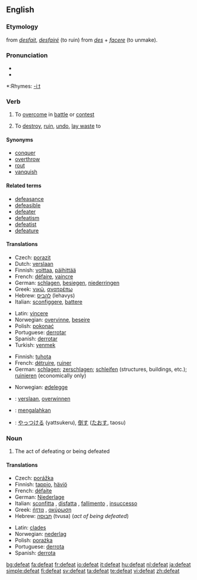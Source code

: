 ==English==

===Etymology===
from {{OF.}} ''[[desfait]]'', ''[[desfairé]]'' (to ruin) from {{L.}} ''[[des]]'' + ''[[facere]]'' (to unmake).

===Pronunciation===
*{{IPA|/dɪ'fiːt/}}
*{{audio|en-us-defeat.ogg|Audio (US)}}

*:Rhymes: [[Rhymes:English:-iːt|-iːt]]

===Verb===
{{en-verb}}

# {{transitive}} To [[overcome]] in [[battle]] or [[contest]]
# {{transitive}} To [[destroy]], [[ruin]], [[undo]], [[lay waste]] to

====Synonyms====
*[[conquer]]
*[[overthrow]]
*[[rout]]
*[[vanquish]]

====Related terms====
*[[defeasance]]
*[[defeasible]]
*[[defeater]]
*[[defeatism]]
*[[defeatist]]
*[[defeature]]

====Translations====
{{trans-top|to overcome in battle or contest}}
* Czech: [[porazit]]
* Dutch: [[verslaan]]
* Finnish: [[voittaa]], [[päihittää]]
* French: [[défaire]], [[vaincre]]
* German: [[schlagen]], [[besiegen]], [[niederringen]]
* Greek: [[νικώ]], [[ανατρέπω]]
* Hebrew: [[להביס]] (lehavys)
* Italian: [[sconfiggere]], [[battere]]
{{trans-mid}}
* Latin: [[vincere]]
* Norwegian: [[overvinne]], [[beseire]]
* Polish: [[pokonać]]
* Portuguese: [[derrotar]]
* Spanish: [[derrotar]]
* Turkish: [[yenmek]]
{{trans-bottom}}

{{trans-top|to destroy}}
* Finnish: [[tuhota]]
* French: [[détruire]], [[ruiner]]
* German: [[schlagen]]; [[zerschlagen]]; [[schleifen]] (structures, buildings, etc.); [[ruinieren]] (economically only)
{{trans-mid}}
* Norwegian: [[ødelegge]]
{{trans-bottom}}

{{checktrans-top}}
* {{ttbc|Dutch}}: [[verslaan]], [[overwinnen]]
* {{ttbc|Indonesian}}: [[mengalahkan]]
* {{ttbc|Japanese}}: [[やっつける]] (yattsukeru), [[倒す]] ([[たおす]], taosu)
{{trans-bottom}}

===Noun===
{{en-noun}}

# The act of defeating or being defeated

====Translations====
{{trans-top|the act of defeating or being defeated}}
*Czech: [[porážka]] {{f}}
*Finnish: [[tappio]], [[häviö]]
*French: [[défaite]] {{f}}
*German: [[Niederlage]] {{f}}
*Italian: [[sconfitta]] {{f}}, [[disfatta]] {{f}}, [[fallimento]] {{m}}, [[insuccesso]] {{m}}
*Greek: [[ήττα]] {{f}}, [[ακύρωση]] {{f}}
*Hebrew: [[תבוסה]] (tvusa) {{f}} (''act of being defeated'')
{{trans-mid}}
*Latin: [[clades]] {{f}}
*Norwegian: [[nederlag]]
*Polish: [[porażka]] {{f}}
*Portuguese: [[derrota]] {{f}}
*Spanish: [[derrota]] {{f}}
{{trans-bottom}}

[[bg:defeat]]
[[fa:defeat]]
[[fr:defeat]]
[[io:defeat]]
[[it:defeat]]
[[hu:defeat]]
[[nl:defeat]]
[[ja:defeat]]
[[simple:defeat]]
[[fi:defeat]]
[[sv:defeat]]
[[ta:defeat]]
[[te:defeat]]
[[vi:defeat]]
[[zh:defeat]]